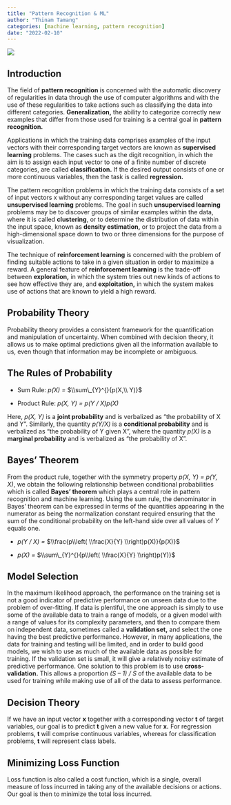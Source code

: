 ---
title: "Pattern Recognition & ML"
author: "Thinam Tamang"
categories: [machine learning, pattern recognition]
date: "2022-02-10"
---

![](./Pattern.jpg)

## Introduction

The field of **pattern recognition** is concerned with the automatic discovery of regularities in data through the use of computer algorithms and with the use of these regularities to take actions such as classifying the data into different categories. **Generalization,** the ability to categorize correctly new examples that differ from those used for training is a central goal in **pattern recognition.**

Applications in which the training data comprises examples of the input vectors with their corresponding target vectors are known as **supervised learning** problems. The cases such as the digit recognition, in which the aim is to assign each input vector to one of a finite number of discrete categories, are called **classification.** If the desired output consists of one or more continuous variables, then the task is called **regression.**

The pattern recognition problems in which the training data consists of a set of input vectors x without any corresponding target values are called **unsupervised learning** problems. The goal in such **unsupervised learning** problems may be to discover groups of similar examples within the data, where it is called **clustering**, or to determine the distribution of data within the input space, known as **density estimation,** or to project the data from a high-dimensional space down to two or three dimensions for the purpose of visualization.

The technique of **reinforcement learning** is concerned with the problem of finding suitable actions to take in a given situation in order to maximize a reward. A general feature of **reinforcement learning** is the trade-off between **exploration,** in which the system tries out new kinds of actions to see how effective they are, and **exploitation,** in which the system makes use of actions that are known to yield a high reward.

## Probability Theory

Probability theory provides a consistent framework for the quantification and manipulation of uncertainty. When combined with decision theory, it allows us to make optimal predictions given all the information available to us, even though that information may be incomplete or ambiguous.

## The Rules of Probability

-   Sum Rule: *p(X) =* $\\sum\_{Y}^{}{p(X,\\ Y)}$

-   Product Rule: *p(X, Y) = p(Y / X)p(X)*

Here, *p(X, Y)* is a **joint probability** and is verbalized as “the probability of X and Y”. Similarly, the quantity *p(Y/X)* is a **conditional probability** and is verbalized as “the probability of Y given X”, where the quantity *p(X)* is a **marginal probability** and is verbalized as “the probability of X”.

## Bayes’ Theorem

From the product rule, together with the symmetry property *p(X, Y) = p(Y, X)*, we obtain the following relationship between conditional probabilities which is called **Bayes’ theorem** which plays a central role in pattern recognition and machine learning. Using the sum rule, the denominator in Bayes’ theorem can be expressed in terms of the quantities appearing in the numerator as being the normalization constant required ensuring that the sum of the conditional probability on the left-hand side over all values of *Y* equals one.

-   *p(Y / X) =* $\\frac{p\\left( \\frac{X}{Y} \\right)p(X)}{p(X)}$

-   *p(X) =* $\\sum\_{Y}^{}{p\\left( \\frac{X}{Y} \\right)p(Y)}$

## Model Selection

In the maximum likelihood approach, the performance on the training set is not a good indicator of predictive performance on unseen data due to the problem of over-fitting. If data is plentiful, the one approach is simply to use some of the available data to train a range of models, or a given model with a range of values for its complexity parameters, and then to compare them on independent data, sometimes called a **validation set,** and select the one having the best predictive performance. However, in many applications, the data for training and testing will be limited, and in order to build good models, we wish to use as much of the available data as possible for training. If the validation set is small, it will give a relatively noisy estimate of predictive performance. One solution to this problem is to use **cross-validation.** This allows a proportion *(S – 1) / S* of the available data to be used for training while making use of all of the data to assess performance.

## Decision Theory

If we have an input vector **x** together with a corresponding vector **t** of target variables, our goal is to predict **t** given a new value for **x.** For regression problems, **t** will comprise continuous variables, whereas for classification problems, **t** will represent class labels.

## Minimizing Loss Function

Loss function is also called a cost function, which is a single, overall measure of loss incurred in taking any of the available decisions or actions. Our goal is then to minimize the total loss incurred.
